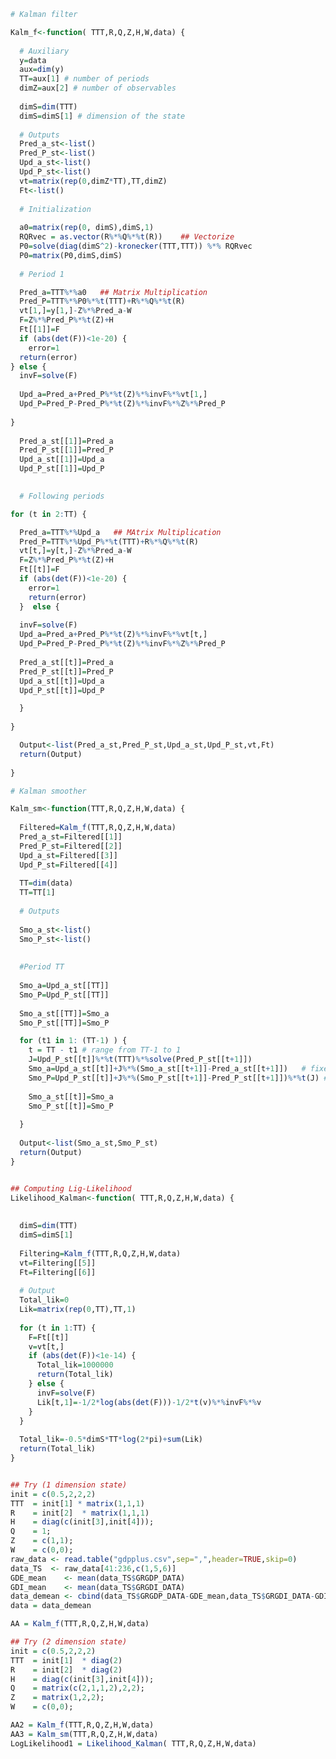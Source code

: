 ```r



# Kalman filter

Kalm_f<-function( TTT,R,Q,Z,H,W,data) {
  
  # Auxiliary
  y=data
  aux=dim(y)
  TT=aux[1] # number of periods
  dimZ=aux[2] # number of observables
  
  dimS=dim(TTT)
  dimS=dimS[1] # dimension of the state
  
  # Outputs
  Pred_a_st<-list()
  Pred_P_st<-list()
  Upd_a_st<-list()
  Upd_P_st<-list()
  vt=matrix(rep(0,dimZ*TT),TT,dimZ)
  Ft<-list()
  
  # Initialization
  
  a0=matrix(rep(0, dimS),dimS,1)
  RQRvec = as.vector(R%*%Q%*%t(R))    ## Vectorize
  P0=solve(diag(dimS^2)-kronecker(TTT,TTT)) %*% RQRvec
  P0=matrix(P0,dimS,dimS)
  
  # Period 1

  Pred_a=TTT%*%a0   ## Matrix Multiplication
  Pred_P=TTT%*%P0%*%t(TTT)+R%*%Q%*%t(R)
  vt[1,]=y[1,]-Z%*%Pred_a-W
  F=Z%*%Pred_P%*%t(Z)+H
  Ft[[1]]=F
  if (abs(det(F))<1e-20) {
    error=1
  return(error)
} else {
  invF=solve(F)
  
  Upd_a=Pred_a+Pred_P%*%t(Z)%*%invF%*%vt[1,]
  Upd_P=Pred_P-Pred_P%*%t(Z)%*%invF%*%Z%*%Pred_P
  
}
  
  Pred_a_st[[1]]=Pred_a
  Pred_P_st[[1]]=Pred_P
  Upd_a_st[[1]]=Upd_a
  Upd_P_st[[1]]=Upd_P
  

  # Following periods

for (t in 2:TT) {

  Pred_a=TTT%*%Upd_a   ## MAtrix Multiplication
  Pred_P=TTT%*%Upd_P%*%t(TTT)+R%*%Q%*%t(R)
  vt[t,]=y[t,]-Z%*%Pred_a-W
  F=Z%*%Pred_P%*%t(Z)+H
  Ft[[t]]=F
  if (abs(det(F))<1e-20) {
    error=1
    return(error)
  }  else {
  
  invF=solve(F)
  Upd_a=Pred_a+Pred_P%*%t(Z)%*%invF%*%vt[t,]
  Upd_P=Pred_P-Pred_P%*%t(Z)%*%invF%*%Z%*%Pred_P
  
  Pred_a_st[[t]]=Pred_a
  Pred_P_st[[t]]=Pred_P
  Upd_a_st[[t]]=Upd_a
  Upd_P_st[[t]]=Upd_P

  }
  
}

  Output<-list(Pred_a_st,Pred_P_st,Upd_a_st,Upd_P_st,vt,Ft)
  return(Output)
  
}

# Kalman smoother

Kalm_sm<-function(TTT,R,Q,Z,H,W,data) {
  
  Filtered=Kalm_f(TTT,R,Q,Z,H,W,data)
  Pred_a_st=Filtered[[1]]
  Pred_P_st=Filtered[[2]]
  Upd_a_st=Filtered[[3]]
  Upd_P_st=Filtered[[4]]
  
  TT=dim(data)
  TT=TT[1]
  
  # Outputs
  
  Smo_a_st<-list()
  Smo_P_st<-list()
  
  
  #Period TT
  
  Smo_a=Upd_a_st[[TT]]
  Smo_P=Upd_P_st[[TT]]
  
  Smo_a_st[[TT]]=Smo_a
  Smo_P_st[[TT]]=Smo_P

  for (t1 in 1: (TT-1) ) {
    t = TT - t1 # range from TT-1 to 1
    J=Upd_P_st[[t]]%*%t(TTT)%*%solve(Pred_P_st[[t+1]])
    Smo_a=Upd_a_st[[t]]+J%*%(Smo_a_st[[t+1]]-Pred_a_st[[t+1]])   # fixed
    Smo_P=Upd_P_st[[t]]+J%*%(Smo_P_st[[t+1]]-Pred_P_st[[t+1]])%*%t(J) # fixed
    
    Smo_a_st[[t]]=Smo_a
    Smo_P_st[[t]]=Smo_P
    
  }  
  
  Output<-list(Smo_a_st,Smo_P_st)
  return(Output)
}


## Computing Lig-Likelihood
Likelihood_Kalman<-function( TTT,R,Q,Z,H,W,data) {
  
  
  dimS=dim(TTT)
  dimS=dimS[1]
  
  Filtering=Kalm_f(TTT,R,Q,Z,H,W,data)
  vt=Filtering[[5]]
  Ft=Filtering[[6]]
  
  # Output
  Total_lik=0
  Lik=matrix(rep(0,TT),TT,1)
  
  for (t in 1:TT) {
    F=Ft[[t]]
    v=vt[t,]
    if (abs(det(F))<1e-14) {
      Total_lik=1000000
      return(Total_lik)
    } else {
      invF=solve(F)
      Lik[t,1]=-1/2*log(abs(det(F)))-1/2*t(v)%*%invF%*%v
    }
  }
  
  Total_lik=-0.5*dimS*TT*log(2*pi)+sum(Lik)
  return(Total_lik)
}


## Try (1 dimension state)
init = c(0.5,2,2,2)
TTT  = init[1] * matrix(1,1,1)
R    = init[2]  * matrix(1,1,1)
H    = diag(c(init[3],init[4]));  
Q    = 1;
Z    = c(1,1);
W    = c(0,0);
raw_data <- read.table("gdpplus.csv",sep=",",header=TRUE,skip=0)
data_TS  <- raw_data[41:236,c(1,5,6)]
GDE_mean    <- mean(data_TS$GRGDP_DATA)
GDI_mean    <- mean(data_TS$GRGDI_DATA)
data_demean <- cbind(data_TS$GRGDP_DATA-GDE_mean,data_TS$GRGDI_DATA-GDI_mean) 
data = data_demean

AA = Kalm_f(TTT,R,Q,Z,H,W,data)

## Try (2 dimension state)
init = c(0.5,2,2,2)
TTT  = init[1]  * diag(2)
R    = init[2]  * diag(2)
H    = diag(c(init[3],init[4]));  
Q    = matrix(c(2,1,1,2),2,2);
Z    = matrix(1,2,2);
W    = c(0,0);

AA2 = Kalm_f(TTT,R,Q,Z,H,W,data)
AA3 = Kalm_sm(TTT,R,Q,Z,H,W,data)
LogLikelihood1 = Likelihood_Kalman( TTT,R,Q,Z,H,W,data)


```



